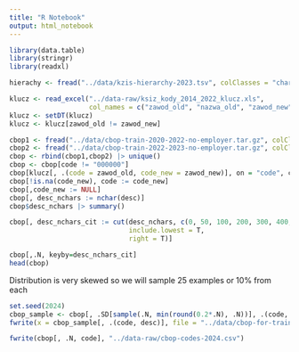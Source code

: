 ```yaml
---
title: "R Notebook"
output: html_notebook
---
```


```r
library(data.table)
library(stringr)
library(readxl)
```

```r
hierachy <- fread("../data/kzis-hierarchy-2023.tsv", colClasses = "character", sep = "\t")
```

```r
klucz <- read_excel("../data-raw/ksiz_kody_2014_2022_klucz.xls", 
                    col_names = c("zawod_old", "nazwa_old", "zawod_new", "nazwa_new"), skip = 1, col_types = "text")
klucz <- setDT(klucz)
klucz <- klucz[zawod_old != zawod_new]
```

```r
cbop1 <- fread("../data/cbop-train-2020-2022-no-employer.tar.gz", colClasses = "character")
cbop2 <- fread("../data/cbop-train-2022-2023-no-employer.tar.gz", colClasses = "character")
cbop <- rbind(cbop1,cbop2) |> unique()
cbop <- cbop[code != "000000"]
cbop[klucz[, .(code = zawod_old, code_new = zawod_new)], on = "code", code_new:=i.code_new]
cbop[!is.na(code_new), code := code_new]
cbop[,code_new := NULL]
cbop[, desc_nchars := nchar(desc)]
cbop$desc_nchars |> summary()

cbop[, desc_nchars_cit := cut(desc_nchars, c(0, 50, 100, 200, 300, 400, 500, Inf),
                              include.lowest = T,
                              right = T)]

cbop[,.N, keyby=desc_nchars_cit]
head(cbop)
```

Distribution is very skewed so we will sample 25 examples or 10% from each 

```r
set.seed(2024)
cbop_sample <- cbop[, .SD[sample(.N, min(round(0.2*.N), .N))], .(code, desc_nchars_cit)]
fwrite(x = cbop_sample[, .(code, desc)], file = "../data/cbop-for-train-test.tar.gz", quote = T)
```

```r
fwrite(cbop[, .N, code], "../data-raw/cbop-codes-2024.csv")
```

